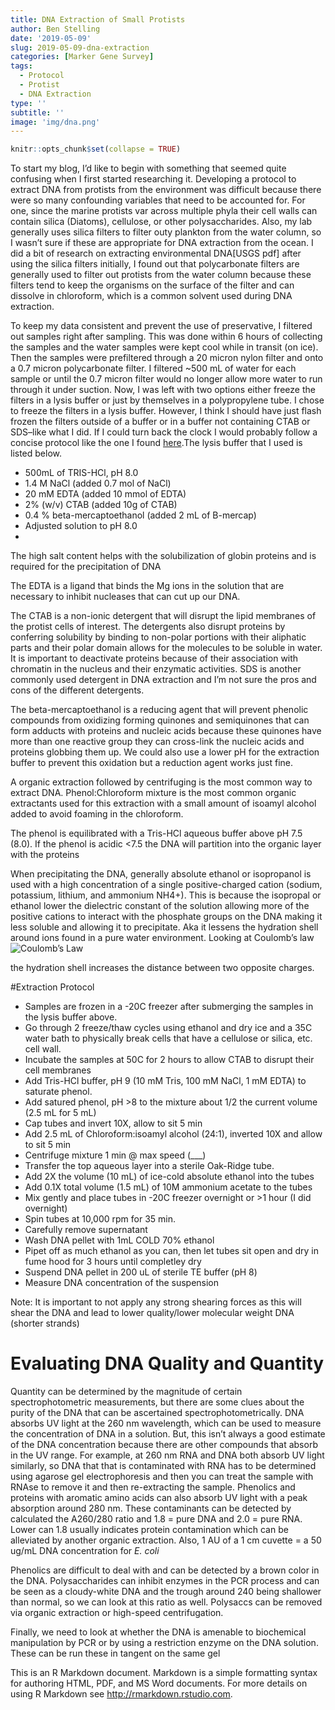 ```yaml
---
title: DNA Extraction of Small Protists
author: Ben Stelling
date: '2019-05-09'
slug: 2019-05-09-dna-extraction
categories: [Marker Gene Survey]
tags:
  - Protocol
  - Protist
  - DNA Extraction
type: ''
subtitle: ''
image: 'img/dna.png'
---
```


```r
knitr::opts_chunk$set(collapse = TRUE)
```

To start my blog, I'd like to begin with something that seemed quite confusing when I first started researching it. Developing a protocol to extract DNA from protists from the environment was difficult because there were so many confounding variables that need to be accounted for. For one, since the marine protists var across multiple phyla their cell walls can contain silica (Diatoms), cellulose, or other polysaccharides. Also, my lab generally uses silica filters to filter outy plankton from the water column, so I wasn't sure if these are appropriate for DNA extraction from the ocean. I did a bit of research on extracting environmental DNA[USGS pdf] after using the silica filters initially, I found out that polycarbonate filters are generally used to filter out protists from the water column because these filters tend to keep the organisms on the surface of the filter and can dissolve in chloroform, which is a common solvent used during DNA extraction. 

To keep my data consistent and prevent the use of preservative, I filtered out samples right after sampling. This was done within 6 hours of collecting the samples and the water samples were kept cool while in transit (on ice). Then the samples were prefiltered through a 20 micron nylon filter and onto a 0.7 micron polycarbonate filter. I filtered ~500 mL of water for each sample or until the 0.7 micron filter would no longer allow more water to run through it under suction. Now, I was left with two options either freeze the filters in a lysis buffer or just by themselves in a polypropylene tube. I chose to freeze the filters in a lysis buffer. However, I think I should have just flash frozen the filters outside of a buffer or in a buffer not containing CTAB or SDS--like what I did. If I could turn back the clock I would probably follow a concise protocol like the one I found [here](https://www.protocols.io/view/phenol-chloroform-dna-extraction-from-polycarbonat-ibbcain).The lysis buffer that I used is listed below.

* 500mL of TRIS-HCl, pH 8.0
* 1.4 M NaCl (added 0.7 mol of NaCl)
* 20 mM EDTA (added 10 mmol of EDTA)
* 2% (w/v) CTAB (added 10g of CTAB)
* 0.4 % beta-mercaptoethanol (added 2 mL of B-mercap)
* Adjusted solution to pH 8.0
*

The high salt content helps with the solubilization of globin proteins and is required for the precipitation of DNA

The EDTA is a ligand that binds the Mg ions in the solution that are necessary to inhibit nucleases that can cut up our DNA. 

The CTAB is a non-ionic detergent that will disrupt the lipid membranes of the protist cells of interest. The detergents also disrupt proteins by conferring solubility by binding to non-polar portions with their aliphatic parts and their polar domain allows for the molecules to be soluble in water. It is important to deactivate proteins because of their association with chromatin in the nucleus and their enzymatic activities. SDS is another commonly used detergent in DNA extraction and I'm not sure the pros and cons of the different detergents.

The beta-mercaptoethanol is a reducing agent that will prevent phenolic compounds from oxidizing forming quinones and semiquinones that can form adducts with proteins and nucleic acids because these quinones have more than one reactive group they can cross-link the nucleic acids and proteins globbing them up. We could also use a lower pH for the extraction buffer to prevent this oxidation but a reduction agent works just fine.


A organic extraction followed by centrifuging is the most common way to extract DNA. Phenol:Chloroform mixture is the most common organic extractants used for this extraction with a small amount of isoamyl alcohol added  to avoid foaming in the chloroform.

The phenol is equilibrated with a Tris-HCl aqueous buffer above pH 7.5 (8.0). If the phenol is acidic <7.5 the DNA will partition into the organic layer with the proteins

When precipitating the DNA, generally absolute ethanol or isopropanol is used with a high concentration of a single positive-charged cation (sodium, potassium, lithium, and ammonium NH4+). This is because the isopropal or ethanol lower the dielectric constant of the solution allowing more of the positive cations to interact with the phosphate groups on the DNA making it less soluble and allowing it to precipitate. Aka it lessens the hydration shell around ions found in a pure water environment. Looking at Coulomb's law ![Coulomb's Law](C:/Users/Tyler/website/public/post/2015-07-23-r-rmarkdown/coulombs-law-electric-force.png)

the hydration shell increases the distance between two opposite charges.

#Extraction Protocol

* Samples are frozen in a -20C freezer after submerging the samples in the lysis buffer above.
* Go through 2 freeze/thaw cycles using ethanol and dry ice and a 35C water bath to physically break cells that have a cellulose or silica, etc. cell wall.
* Incubate the samples at 50C for 2 hours to allow CTAB to disrupt their cell membranes
* Add Tris-HCl buffer, pH 9 (10 mM Tris, 100 mM NaCl, 1 mM EDTA) to saturate phenol.
* Add satured phenol, pH >8 to the mixture about 1/2 the current volume (2.5 mL for 5 mL)
* Cap tubes and invert 10X, allow to sit 5 min
* Add 2.5 mL of Chloroform:isoamyl alcohol (24:1), inverted 10X and allow to sit 5 min
* Centrifuge mixture 1 min @ max speed (___)
* Transfer the top aqueous layer into a sterile Oak-Ridge tube.
* Add 2X the volume (10 mL) of ice-cold absolute ethanol into the tubes
* Add 0.1X total volume (1.5 mL) of 10M ammonium acetate to the tubes
* Mix gently and place tubes in -20C freezer overnight or >1 hour (I did overnight)
* Spin tubes at 10,000 rpm for 35 min.
* Carefully remove supernatant 
* Wash DNA pellet with 1mL COLD 70% ethanol
* Pipet off as much ethanol as you can, then let tubes sit open and dry in fume hood for 3 hours until completley dry
* Suspend DNA pellet in 200 uL of sterile TE buffer (pH 8)
* Measure DNA concentration of the suspension 

Note: It is important to not apply any strong shearing forces as this will shear the DNA and lead to lower quality/lower molecular weight DNA (shorter strands)

# Evaluating DNA Quality and Quantity

Quantity can be determined by the magnitude of certain spectrophotometric measurements, but there are some clues about the purity of the DNA that can be ascertained spectrophotometrically. DNA absorbs UV light at the 260 nm wavelength, which can be used to measure the concentration of DNA in a solution. But, this isn't always a good estimate of the DNA concentration because there are other compounds that absorb in the UV range. For example, at 260 nm RNA and DNA both absorb UV light similarly, so DNA that that is contaminated with RNA has to be determined using agarose gel electrophoresis and then you can treat the sample with RNAse to remove it and then re-extracting the sample. Phenolics and proteins with aromatic amino acids can also absorb UV light with a peak absorption around 280 nm. These contaminants can be detected by calculated the A260/280 ratio and 1.8 = pure DNA and 2.0 = pure RNA. Lower can 1.8 usually indicates protein contamination which can be alleviated by another organic extraction. Also, 1 AU of a 1 cm cuvette = a 50 ug/mL DNA concentration for _E. coli_

Phenolics are difficult to deal with and can be detected by a brown color in the DNA. Polysaccharides can inhibit enzymes in the PCR process and can be seen as a cloudy-white DNA and the trough around 240 being shallower than normal, so we can look at this ratio as well. Polysaccs can be removed via organic extraction or high-speed centrifugation. 

Finally, we need to look at whether the DNA is amenable to biochemical manipulation by PCR or by using a restriction enzyme on the DNA solution. These can be run these in tangent on the same gel



This is an R Markdown document. Markdown is a simple formatting syntax for authoring HTML, PDF, and MS Word documents. For more details on using R Markdown see <http://rmarkdown.rstudio.com>.

